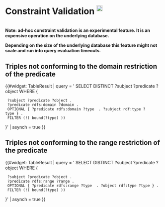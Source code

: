 = Constraint Validation <sup>[[Help:Constraints |<img width="19" src="../images/navigation/help_start.png" />]]</sup>=

<br/>
'''Note: ad-hoc constraint validation is an experimental feature. It is an expensive operation on the underlying database.'''

'''Depending on the size of the underlying database this feature might not scale and run into query evaluation timeouts.'''
<br/>

== Triples not conforming to the domain restriction of the predicate ==
{{#widget: TableResult |
query = '
SELECT DISTINCT ?subject ?predicate ?object  WHERE { 
  ?subject ?predicate ?object .
  ?predicate rdfs:domain ?domain . 
  OPTIONAL { ?predicate rdfs:domain ?type  . ?subject rdf:type ?type } . 
  FILTER (!( bound(?type) ))
}'
| asynch = true
}}


== Triples not conforming to the range restriction of the predicate ==
{{#widget: TableResult |
query = '
SELECT DISTINCT ?subject ?predicate ?object  WHERE { 
  ?subject ?predicate ?object .
  ?predicate rdfs:range ?range . 
  OPTIONAL { ?predicate rdfs:range ?type  . ?object rdf:type ?type } . 
  FILTER (!( bound(?type) ))
}' |
asynch = true
}}